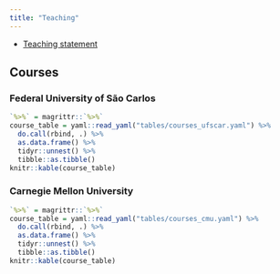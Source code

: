 ```yaml
---
title: "Teaching"
---
```


- [Teaching statement](resources/statement.pdf)

## Courses

### Federal University of São Carlos

```r
`%>%` = magrittr::`%>%`
course_table = yaml::read_yaml("tables/courses_ufscar.yaml") %>% 
  do.call(rbind, .) %>% 
  as.data.frame() %>% 
  tidyr::unnest() %>%
  tibble::as.tibble()
knitr::kable(course_table)
```

### Carnegie Mellon University

```r
`%>%` = magrittr::`%>%`
course_table = yaml::read_yaml("tables/courses_cmu.yaml") %>% 
  do.call(rbind, .) %>% 
  as.data.frame() %>% 
  tidyr::unnest() %>%
  tibble::as.tibble()
knitr::kable(course_table)
```
